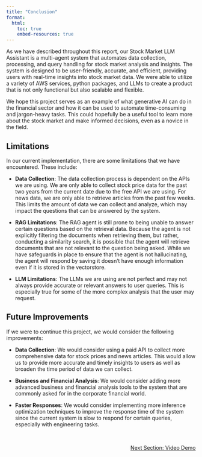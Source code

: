 ```yaml
---
title: "Conclusion"
format:
  html:
    toc: true
    embed-resources: true
---
```


As we have described throughout this report, our Stock Market LLM Assistant is a multi-agent system that automates data collection, processing, and query handling for stock market analysis and insights. The system is designed to be user-friendly, accurate, and efficient, providing users with real-time insights into stock market data. We were able to utilize a variety of AWS services, python packages, and LLMs to create a product that is not only functional but also scalable and flexible.

We hope this project serves as an example of what generative AI can do in the financial sector and how it can be used to automate time-consuming and jargon-heavy tasks. This could hopefully be a useful tool to learn more about the stock market and make informed decisions, even as a novice in the field.


## Limitations

In our current implementation, there are some limitations that we have encountered. These include:

- **Data Collection**: The data collection process is dependent on the APIs we are using. We are only able to collect stock price data for the past two years from the current date due to the free API we are using. For news data, we are only able to retrieve articles from the past few weeks. This limits the amount of data we can collect and analyze, which may impact the questions that can be answered by the system.

- **RAG Limitations**: The RAG agent is still prone to being unable to answer certain questions based on the retrieval data. Because the agent is not explicitly filtering the documents when retrieving them, but rather, conducting a similarity search, it is possible that the agent will retrieve documents that are not relevant to the question being asked. While we have safeguards in place to ensure that the agent is not hallucinating, the agent will respond by saving it doesn't have enough information even if it is stored in the vectorstore.

- **LLM Limitations**: The LLMs we are using are not perfect and may not always provide accurate or relevant answers to user queries. This is especially true for some of the more complex analysis that the user may request.


## Future Improvements

If we were to continue this project, we would consider the following improvements:

- **Data Collection**: We would consider using a paid API to collect more comprehensive data for stock prices and news articles. This would allow us to provide more accurate and timely insights to users as well as broaden the time period of data we can collect.

- **Business and Financial Analysis**: We would consider adding more advanced business and financial analysis tools to the system that are commonly asked for in the corporate financial world.

- **Faster Responses**: We would consider implementing more inference optimization techniques to improve the response time of the system since the current system is slow to respond for certain queries, especially with engineering tasks.


<br>
<!-- Reference to next section -->
<div style="text-align: right; font-size: 14px;">
  <a href="11_video.html">Next Section: Video Demo</a>
</div>